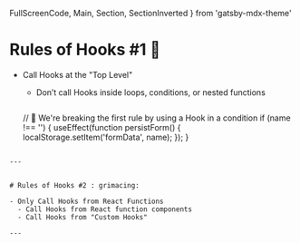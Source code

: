   FullScreenCode,
  Main,
  Section,
  SectionInverted
} from 'gatsby-mdx-theme'


# Rules of Hooks #1 🤔

- Call Hooks at the "Top Level"
  - Don’t call Hooks inside loops, conditions, or nested functions

    ```jsx
  // 🔴 We're breaking the first rule by using a Hook in a condition
  if (name !== '') {
    useEffect(function persistForm() {
      localStorage.setItem('formData', name);
    });
  }
```

---


# Rules of Hooks #2 : grimacing:

- Only Call Hooks from React Functions
  - Call Hooks from React function components
  - Call Hooks from "Custom Hooks"

---